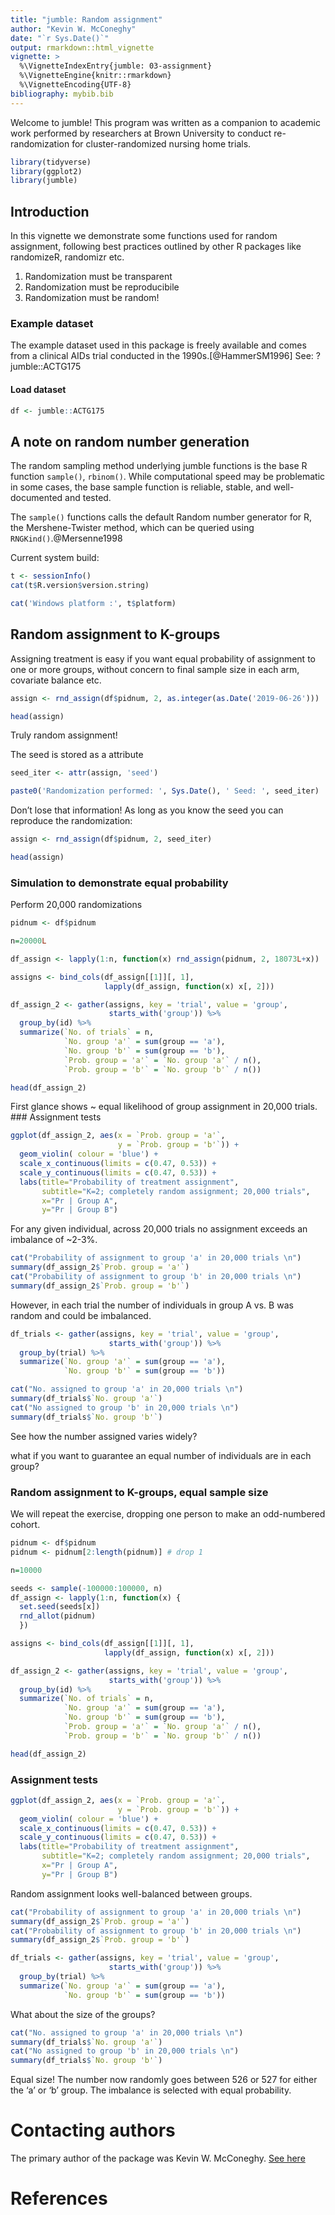 ```yaml
---
title: "jumble: Random assignment"
author: "Kevin W. McConeghy"
date: "`r Sys.Date()`"
output: rmarkdown::html_vignette
vignette: >
  %\VignetteIndexEntry{jumble: 03-assignment}
  %\VignetteEngine{knitr::rmarkdown}
  %\VignetteEncoding{UTF-8}
bibliography: mybib.bib
---
```


Welcome to jumble! This program was written as a companion to academic work performed by researchers at Brown University to conduct re-randomization for cluster-randomized nursing home trials. 

```r
library(tidyverse)
library(ggplot2)
library(jumble)
```

## Introduction

In this vignette we demonstrate some functions used for random assignment, following best practices outlined by other R packages like randomizeR, randomizr etc.  

  1) Randomization must be transparent
  2) Randomization must be reproducibile
  3) Randomization must be random!

### Example dataset  
The example dataset used in this package is freely available and comes from a clinical AIDs trial conducted in the 1990s.[@HammerSM1996] See: ?jumble::ACTG175

#### Load dataset  
```r
df <- jumble::ACTG175
```

## A note on random number generation  
The random sampling method underlying jumble functions is the base R function `sample()`, `rbinom()`. While computational speed may be problematic in some cases, the base sample function is reliable, stable, and well-documented and tested.  

The `sample()` functions calls the default Random number generator for R, the Mershene-Twister method, which can be queried using `RNGKind()`.@Mersenne1998  

Current system build:  
```r
t <- sessionInfo()
cat(t$R.version$version.string)
```
```r
cat('Windows platform :', t$platform)
```

## Random assignment to K-groups  
Assigning treatment is easy if you want equal probability of assignment to one or more groups, without concern to final sample size in each arm, covariate balance etc.  

```r
assign <- rnd_assign(df$pidnum, 2, as.integer(as.Date('2019-06-26')))

head(assign)
```
Truly random assignment!  

The seed is stored as a attribute  
```r
seed_iter <- attr(assign, 'seed')
```
```r
paste0('Randomization performed: ', Sys.Date(), ' Seed: ', seed_iter)
```

Don't lose that information!  As long as you know the seed you can reproduce the randomization:  
```r
assign <- rnd_assign(df$pidnum, 2, seed_iter)

head(assign)
```

### Simulation to demonstrate equal probability  
Perform 20,000 randomizations  
```r
pidnum <- df$pidnum  

n=20000L

df_assign <- lapply(1:n, function(x) rnd_assign(pidnum, 2, 18073L+x))

assigns <- bind_cols(df_assign[[1]][, 1], 
                     lapply(df_assign, function(x) x[, 2]))

df_assign_2 <- gather(assigns, key = 'trial', value = 'group', 
                      starts_with('group')) %>%
  group_by(id) %>%
  summarize(`No. of trials` = n,
            `No. group 'a'` = sum(group == 'a'),
            `No. group 'b'` = sum(group == 'b'),
            `Prob. group = 'a'` = `No. group 'a'` / n(),
            `Prob. group = 'b'` = `No. group 'b'` / n())

head(df_assign_2)
```
First glance shows ~ equal likelihood of group assignment in 20,000 trials. 
### Assignment tests  
```r
ggplot(df_assign_2, aes(x = `Prob. group = 'a'`,
                        y = `Prob. group = 'b'`)) +
  geom_violin( colour = 'blue') +
  scale_x_continuous(limits = c(0.47, 0.53)) +
  scale_y_continuous(limits = c(0.47, 0.53)) +
  labs(title="Probability of treatment assignment", 
       subtitle="K=2; completely random assignment; 20,000 trials",
       x="Pr | Group A",
       y="Pr | Group B")

```

For any given individual, across 20,000 trials no assignment exceeds an imbalance of ~2-3%.  

```r
cat("Probability of assignment to group 'a' in 20,000 trials \n")
summary(df_assign_2$`Prob. group = 'a'`)
cat("Probability of assignment to group 'b' in 20,000 trials \n")
summary(df_assign_2$`Prob. group = 'b'`)
```

However, in each trial the number of individuals in group A vs. B was random and could be imbalanced.  

```r
df_trials <- gather(assigns, key = 'trial', value = 'group', 
                      starts_with('group')) %>%
  group_by(trial) %>%
  summarize(`No. group 'a'` = sum(group == 'a'),
            `No. group 'b'` = sum(group == 'b'))
```

```r
cat("No. assigned to group 'a' in 20,000 trials \n")
summary(df_trials$`No. group 'a'`)
cat("No assigned to group 'b' in 20,000 trials \n")
summary(df_trials$`No. group 'b'`)
```

See how the number assigned varies widely?  

what if you want to guarantee an equal number of individuals are in each group?  

### Random assignment to K-groups, equal sample size  
We will repeat the exercise, dropping one person to make an odd-numbered cohort.  
```r
pidnum <- df$pidnum 
pidnum <- pidnum[2:length(pidnum)] # drop 1 

n=10000

seeds <- sample(-100000:100000, n)
df_assign <- lapply(1:n, function(x) {
  set.seed(seeds[x])
  rnd_allot(pidnum)
  })

assigns <- bind_cols(df_assign[[1]][, 1], 
                     lapply(df_assign, function(x) x[, 2]))

df_assign_2 <- gather(assigns, key = 'trial', value = 'group', 
                      starts_with('group')) %>%
  group_by(id) %>%
  summarize(`No. of trials` = n,
            `No. group 'a'` = sum(group == 'a'),
            `No. group 'b'` = sum(group == 'b'),
            `Prob. group = 'a'` = `No. group 'a'` / n(),
            `Prob. group = 'b'` = `No. group 'b'` / n())

head(df_assign_2)
```

### Assignment tests  
```r
ggplot(df_assign_2, aes(x = `Prob. group = 'a'`,
                        y = `Prob. group = 'b'`)) +
  geom_violin( colour = 'blue') +
  scale_x_continuous(limits = c(0.47, 0.53)) +
  scale_y_continuous(limits = c(0.47, 0.53)) +
  labs(title="Probability of treatment assignment", 
       subtitle="K=2; completely random assignment; 20,000 trials",
       x="Pr | Group A",
       y="Pr | Group B")

```

Random assignment looks well-balanced between groups.  

```r
cat("Probability of assignment to group 'a' in 20,000 trials \n")
summary(df_assign_2$`Prob. group = 'a'`)
cat("Probability of assignment to group 'b' in 20,000 trials \n")
summary(df_assign_2$`Prob. group = 'b'`)
```

```r
df_trials <- gather(assigns, key = 'trial', value = 'group', 
                      starts_with('group')) %>%
  group_by(trial) %>%
  summarize(`No. group 'a'` = sum(group == 'a'),
            `No. group 'b'` = sum(group == 'b'))
```

What about the size of the groups?  
```r
cat("No. assigned to group 'a' in 20,000 trials \n")
summary(df_trials$`No. group 'a'`)
cat("No assigned to group 'b' in 20,000 trials \n")
summary(df_trials$`No. group 'b'`)
```
Equal size!  The number now randomly goes between 526 or 527 for either the 'a' or 'b' group. The imbalance is selected with equal probability.  

# Contacting authors  
The primary author of the package was Kevin W. McConeghy. [See here](https://github.com/kmcconeghy/)

# References  
